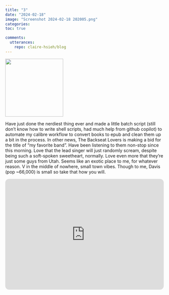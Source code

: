 ```yaml
---
title: "3"
date: "2024-02-18"
image: "Screenshot 2024-02-18 202005.png"
categories: 
toc: true

comments:
  utterances:
    repo: claire-hsieh/blog
---
```


![](Screenshot%202024-02-18%20202005.png){fig-align="center" width="184"}

Have just done the nerdiest thing ever and made a little batch script (still don't know how to write shell scripts, had much help from github copilot) to automate my calibre workflow to convert books to epub and clean them up a bit in the process. In other news, The Backseat Lovers is making a bid for the title of "my favorite band". Have been listening to them non-stop since this morning. Love that the lead singer will just randomly scream, despite being such a soft-spoken sweetheart, normally. Love even more that they're just some guys from Utah. Seems like an exotic place to me, for whatever reason. V in the middle of nowhere, small town vibes. Though to me, Davis (pop \~66,000) is small so take that how you will.

```{=html}
<iframe style="border-radius:12px" src="https://open.spotify.com/embed/track/715jyJydoRKpcgeGyWZO1I?utm_source=generator" width="100%" height="352" frameBorder="0" allowfullscreen allow="autoplay; clipboard-write; encrypted-media; fullscreen; picture-in-picture" loading="lazy">

</iframe>
```
